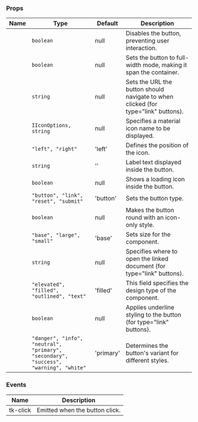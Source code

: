 
### Props

| Name | Type | Default | Description |
| ---- | ---- | ------- | ----------- |
| <TkBadge label="disabled" variant="primary" size="large" type="filledlight"/> | <code>boolean</code> | null | Disables the button, preventing user interaction. |
| <TkBadge label="fullWidth" variant="primary" size="large" type="filledlight"/> | <code>boolean</code> | null | Sets the button to full-width mode, making it span the container. |
| <TkBadge label="href" variant="primary" size="large" type="filledlight"/> | <code>string</code> | null | Sets the URL the button should navigate to when clicked (for type="link" buttons). |
| <TkBadge label="icon" variant="primary" size="large" type="filledlight"/> | <code>IIconOptions, string</code> | null | Specifies a material icon name to be displayed. |
| <TkBadge label="iconPosition" variant="primary" size="large" type="filledlight"/> | <code>"left", "right"</code> | 'left' | Defines the position of the icon. |
| <TkBadge label="label" variant="primary" size="large" type="filledlight"/> | <code>string</code> | '' | Label text displayed inside the button. |
| <TkBadge label="loading" variant="primary" size="large" type="filledlight"/> | <code>boolean</code> | null | Shows a loading icon inside the button. |
| <TkBadge label="mode" variant="primary" size="large" type="filledlight"/> | <code>"button", "link", "reset", "submit"</code> | 'button' | Sets the button type. |
| <TkBadge label="rounded" variant="primary" size="large" type="filledlight"/> | <code>boolean</code> | null | Makes the button round with an icon-only style. |
| <TkBadge label="size" variant="primary" size="large" type="filledlight"/> | <code>"base", "large", "small"</code> | 'base' | Sets size for the component. |
| <TkBadge label="target" variant="primary" size="large" type="filledlight"/> | <code>string</code> | null | Specifies where to open the linked document (for type="link" buttons). |
| <TkBadge label="type" variant="primary" size="large" type="filledlight"/> | <code>"elevated", "filled", "outlined", "text"</code> | 'filled' | This field specifies the design type of the component. |
| <TkBadge label="underline" variant="primary" size="large" type="filledlight"/> | <code>boolean</code> | null | Applies underline styling to the button (for type="link" buttons). |
| <TkBadge label="variant" variant="primary" size="large" type="filledlight"/> | <code>"danger", "info", "neutral", "primary", "secondary", "success", "warning", "white"</code> | 'primary' | Determines the button's variant for different styles. |

### Events

| Name | Description |
| ---- | ----------- |
| tk-click | Emitted when the button click. |
